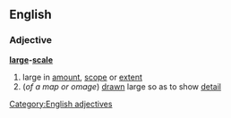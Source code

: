 ==English==
===Adjective===
'''[[large]]-[[scale]]'''
#large in [[amount]], [[scope]] or [[extent]]
#(''of a map or omage'') [[drawn]] large so as to show [[detail]]
[[Category:English adjectives]]